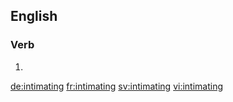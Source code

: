 ==English==

===Verb===
{{head|en}}

# {{present participle of|intimate}}

[[de:intimating]]
[[fr:intimating]]
[[sv:intimating]]
[[vi:intimating]]